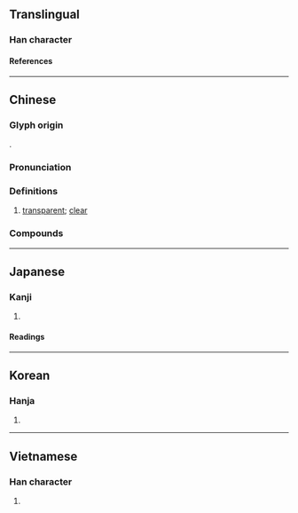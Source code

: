{{character info/new}}
==Translingual==

===Han character===
{{Han char|rn=85|rad=水|as=09|sn=12|four=36181|canj=EAMO|ids=⿰氵是}}

====References====
{{Han ref|kx=0637.180|dkj=17847|dj=1044.130|hdz=31673.110|uh=6E5C}}

----

==Chinese==
{{zh-forms}}

===Glyph origin===
{{Han etym}}
{{Han compound|水|是|ls=psc|c1=s|c2=p|t1=water}}.

===Pronunciation===
{{zh-pron
|m=shí
|c=zik6,sat6
|mn=xm,zz:se̍k/qz:sia̍k/xm:si̍t
|mc=y
|oc=y
|ma=
|cat=a
}}

===Definitions===
{{zh-hanzi}}

# {{lb|zh|literary|of water}} [[transparent]]; [[clear]]

===Compounds===
{{zh-der|湜湜}}

----

==Japanese==

===Kanji===
{{ja-kanji|grade=|rs=水09}}

# {{rfdef|ja|sort=水09}}

====Readings====
{{ja-readings
|on=しょく, じき
|kun=きよい
}}

----

==Korean==

===Hanja===
{{ko-hanja|식}}

# {{rfdef|ko|sort=水09}}

----

==Vietnamese==

===Han character===
{{vi-readings|rs=水09|reading=[[tiên]], [[thực]]}}

# {{rfdef|vi|sort=水09}}

{{cln|vi|Han tu}}